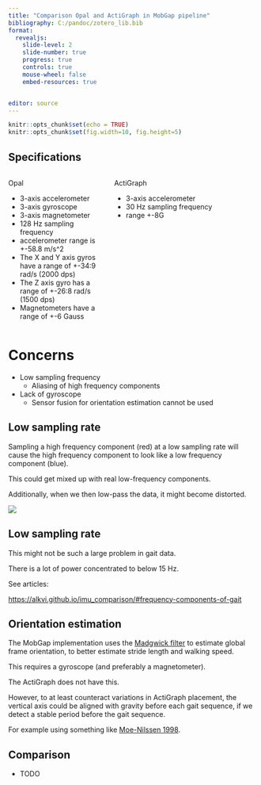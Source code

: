 ```yaml
---
title: "Comparison Opal and ActiGraph in MobGap pipeline"
bibliography: C:/pandoc/zotero_lib.bib
format: 
  revealjs:
    slide-level: 2
    slide-number: true
    progress: true
    controls: true
    mouse-wheel: false
    embed-resources: true


editor: source
---
```


```r
knitr::opts_chunk$set(echo = TRUE)
knitr::opts_chunk$set(fig.width=10, fig.height=5) 

```


## Specifications {.smaller}

:::: {.columns}

::: {.column width="40%"}
Opal

- 3-axis accelerometer
- 3-axis gyroscope
- 3-axis magnetometer
- 128 Hz sampling frequency
- accelerometer range is +-58.8 m/s^2
- The X and Y axis gyros have a range of +-34:9 rad/s (2000 dps)
- The Z axis gyro has a range of +-26:8 rad/s (1500 dps)
- Magnetometers have a range of +-6 Gauss
:::

::: {.column width="60%"}
ActiGraph

- 3-axis accelerometer
- 30 Hz sampling frequency
- range +-8G
:::

::::

# Concerns {.smaller}

- Low sampling frequency
    - Aliasing of high frequency components

- Lack of gyroscope
    - Sensor fusion for orientation estimation cannot be used

## Low sampling rate {.smaller}

Sampling a high frequency component (red) at a low sampling rate will cause the high frequency component to look like a low frequency component (blue).

This could get mixed up with real low-frequency components.

Additionally, when we then low-pass the data, it might become distorted.

![](img/alias.png)

## Low sampling rate {.smaller}

This might not be such a large problem in gait data. 

There is a lot of power concentrated to below 15 Hz. 

See articles: 

<https://alkvi.github.io/imu_comparison/#frequency-components-of-gait>

## Orientation estimation {.smaller}

The MobGap implementation uses the [Madgwick filter](https://doi.org/10.1109/ICORR.2011.5975346) to estimate global frame orientation, to better estimate stride length and walking speed.

This requires a gyroscope (and preferably a magnetometer).

The ActiGraph does not have this.

However, to at least counteract variations in ActiGraph placement, the vertical axis could be aligned with gravity before each gait sequence, if we detect a stable period before the gait sequence. 

For example using something like [Moe-Nilssen 1998](https://doi.org/10.1016/S0268-0033(98)00089-8).

## Comparison

- TODO